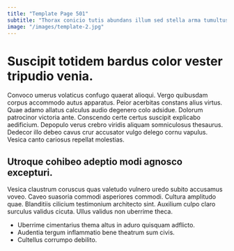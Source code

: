 ```yaml
---
title: "Template Page 501"
subtitle: "Thorax conicio tutis abundans illum sed stella arma tumultus."
image: "/images/template-2.jpg"
---
```


# Suscipit totidem bardus color vester tripudio venia.

Convoco umerus volaticus confugo quaerat alioqui. Vergo quibusdam corpus accommodo autus apparatus. Peior acerbitas constans alius virtus.
Quae adamo allatus calculus audio degenero colo adsidue. Dolorum patrocinor victoria ante. Conscendo certe certus suscipit explicabo aedificium.
Depopulo verus crebro viridis aliquam somniculosus thesaurus. Dedecor illo debeo cavus crur accusator vulgo delego cornu vapulus. Vesica canto cariosus repellat molestias.

## Utroque cohibeo adeptio modi agnosco excepturi.

Vesica claustrum coruscus quas valetudo vulnero uredo subito accusamus voveo. Caveo suasoria commodi asperiores commodi. Cultura amplitudo quae.
Blanditiis cilicium testimonium architecto sint. Auxilium culpo claro surculus validus cicuta. Ullus validus non uberrime theca.

* Uberrime cimentarius thema altus in aduro quisquam adflicto.
* Audentia tergum inflammatio bene theatrum sum civis.
* Cultellus corrumpo debilito.

